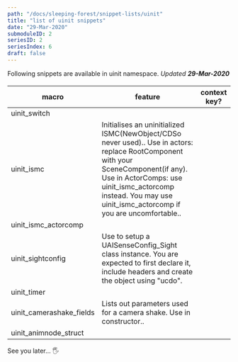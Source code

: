 ```yaml
---
path: "/docs/sleeping-forest/snippet-lists/uinit"
title: "list of uinit snippets"
date: "29-Mar-2020"
submoduleID: 2
seriesID: 2
seriesIndex: 6
draft: false
---
```


Following snippets are available in uinit namespace. *Updated **29-Mar-2020***


#### 

| macro           | feature                      | context key?           |
| --------------- | ---------------------------- | ---------------------- |
| uinit_switch |  |  |
| uinit_ismc | Initialises an uninitialized ISMC(NewObject/CDSo never used).. Use in actors: replace RootComponent with your SceneComponent(if any). Use in ActorComps: use uinit_ismc_actorcomp instead. You may use uinit_ismc_actorcomp if you are uncomfortable..  |  |
| uinit_ismc_actorcomp |  |  |
| uinit_sightconfig | Use to setup a UAISenseConfig_Sight class instance. You are expected to first declare it, include headers and create the object using "ucdo".  |  |
| uinit_timer |  |  |
| uinit_camerashake_fields | Lists out parameters used for a camera shake. Use in constructor..  |  |
| uinit_animnode_struct |  |  |

See you later... 🖐